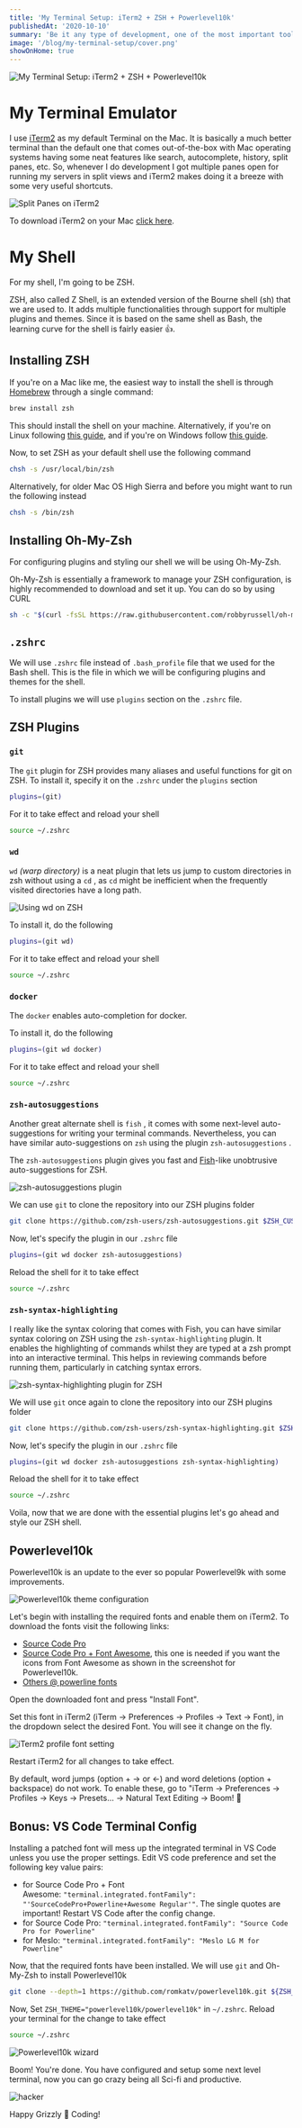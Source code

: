 ```yaml
---
title: 'My Terminal Setup: iTerm2 + ZSH + Powerlevel10k'
publishedAt: '2020-10-10'
summary: 'Be it any type of development, one of the most important tool is the terminal. Through this post I want to share my preferred terminal setup.'
image: '/blog/my-terminal-setup/cover.png'
showOnHome: true
---
```


![My Terminal Setup: iTerm2 + ZSH + Powerlevel10k](/blog/my-terminal-setup/cover.png)

# My Terminal Emulator

I use [iTerm2](https://www.iterm2.com/) as my default Terminal on the Mac. It is basically a much better terminal than the default one that comes out-of-the-box with Mac operating systems having some neat features like search, autocomplete, history, split panes, etc. So, whenever I do development I got multiple panes open for running my servers in split views and iTerm2 makes doing it a breeze with some very useful shortcuts.

![Split Panes on iTerm2](/blog/my-terminal-setup/lots-of-sessions.png)

To download iTerm2 on your Mac [click here](https://www.iterm2.com/).

# My Shell

For my shell, I'm going to be ZSH.

ZSH, also called Z Shell, is an extended version of the Bourne shell (sh) that we are used to. It adds multiple functionalities through support for multiple plugins and themes. Since it is based on the same shell as Bash, the learning curve for the shell is fairly easier 👍.

## Installing ZSH

If you're on a Mac like me, the easiest way to install the shell is through [Homebrew](https://brew.sh/) through a single command:

```bash
brew install zsh
```

This should install the shell on your machine. Alternatively, if you're on Linux following [this guide](https://github.com/ohmyzsh/ohmyzsh/wiki/Installing-ZSH), and if you're on Windows follow [this guide](https://www.howtogeek.com/258518/how-to-use-zsh-or-another-shell-in-windows-10/).

Now, to set ZSH as your default shell use the following command

```bash
chsh -s /usr/local/bin/zsh
```

Alternatively, for older Mac OS High Sierra and before you might want to run the following instead

```bash
chsh -s /bin/zsh
```

## Installing Oh-My-Zsh

For configuring plugins and styling our shell we will be using Oh-My-Zsh.

Oh-My-Zsh is essentially a framework to manage your ZSH configuration, is highly recommended to download and set it up. You can do so by using CURL

```bash
sh -c "$(curl -fsSL https://raw.githubusercontent.com/robbyrussell/oh-my-zsh/master/tools/install.sh)"
```

## `.zshrc`

We will use `.zshrc` file instead of `.bash_profile` file that we used for the Bash shell. This is the file in which we will be configuring plugins and themes for the shell.

To install plugins we will use `plugins` section on the `.zshrc` file.

## ZSH Plugins

### `git`

The `git` plugin for ZSH provides many aliases and useful functions for git on ZSH. To install it, specify it on the `.zshrc` under the `plugins` section

```bash
plugins=(git)
```

For it to take effect and reload your shell

```bash
source ~/.zshrc
```

### `wd`

`wd` _(warp directory)_ is a neat plugin that lets us jump to custom directories in zsh without using a `cd` , as `cd` might be inefficient when the frequently visited directories have a long path.

![Using wd on ZSH](/blog/my-terminal-setup/tty.gif)

To install it, do the following

```bash
plugins=(git wd)
```

For it to take effect and reload your shell

```bash
source ~/.zshrc
```

### `docker`

The `docker` enables auto-completion for docker.

To install it, do the following

```bash
plugins=(git wd docker)
```

For it to take effect and reload your shell

```bash
source ~/.zshrc
```

### `zsh-autosuggestions`

Another great alternate shell is `fish` , it comes with some next-level auto-suggestions for writing your terminal commands. Nevertheless, you can have similar auto-suggestions on `zsh` using the plugin `zsh-autosuggestions` .

The `zsh-autosuggestions` plugin gives you fast and [Fish](http://fishshell.com/)-like unobtrusive auto-suggestions for ZSH.

![zsh-autosuggestions plugin](/blog/my-terminal-setup/zsh-autosuggestions.png)

We can use `git` to clone the repository into our ZSH plugins folder

```bash
git clone https://github.com/zsh-users/zsh-autosuggestions.git $ZSH_CUSTOM/plugins/zsh-autosuggestions
```

Now, let's specify the plugin in our `.zshrc` file

```bash
plugins=(git wd docker zsh-autosuggestions)
```

Reload the shell for it to take effect

```bash
source ~/.zshrc
```

### `zsh-syntax-highlighting`

I really like the syntax coloring that comes with Fish, you can have similar syntax coloring on ZSH using the `zsh-syntax-highlighting` plugin. It enables the highlighting of commands whilst they are typed at a zsh prompt into an interactive terminal. This helps in reviewing commands before running them, particularly in catching syntax errors.

![zsh-syntax-highlighting plugin for ZSH](/blog/my-terminal-setup/zsh-syntax-highlighting-min.png)

We will use `git` once again to clone the repository into our ZSH plugins folder

```bash
git clone https://github.com/zsh-users/zsh-syntax-highlighting.git $ZSH_CUSTOM/plugins/zsh-syntax-highlighting
```

Now, let's specify the plugin in our `.zshrc` file

```bash
plugins=(git wd docker zsh-autosuggestions zsh-syntax-highlighting)
```

Reload the shell for it to take effect

```bash
source ~/.zshrc
```

Voila, now that we are done with the essential plugins let's go ahead and style our ZSH shell.

## Powerlevel10k

Powerlevel10k is an update to the ever so popular Powerlevel9k with some improvements.

![Powerlevel10k theme configuration](/blog/my-terminal-setup/prompt-styles-high-contrast.png)

Let's begin with installing the required fonts and enable them on iTerm2. To download the fonts visit the following links:

- [Source Code Pro](https://github.com/powerline/fonts/blob/master/SourceCodePro/Source%20Code%20Pro%20for%20Powerline.otf)
- [Source Code Pro + Font Awesome](https://github.com/Falkor/dotfiles/blob/master/fonts/SourceCodePro%2BPowerline%2BAwesome%2BRegular.ttf), this one is needed if you want the icons from Font Awesome as shown in the screenshot for Powerlevel10k.
- [Others @ powerline fonts](https://github.com/powerline/fonts)

Open the downloaded font and press "Install Font".

Set this font in iTerm2 (iTerm → Preferences → Profiles → Text → Font), in the dropdown select the desired Font. You will see it change on the fly.

![iTerm2 profile font setting](/blog/my-terminal-setup/profile-setting-iterm2.png)

Restart iTerm2 for all changes to take effect.

By default, word jumps (option + → or ←) and word deletions (option + backspace) do not work. To enable these, go to "iTerm → Preferences → Profiles → Keys → Presets... → Natural Text Editing → Boom! 🤯

## Bonus: VS Code Terminal Config

Installing a patched font will mess up the integrated terminal in VS Code unless you use the proper settings. Edit VS code preference and set the following key value pairs:

- for Source Code Pro + Font Awesome: `"terminal.integrated.fontFamily": "'SourceCodePro+Powerline+Awesome Regular'"`. The single quotes are important! Restart VS Code after the config change.
- for Source Code Pro: `"terminal.integrated.fontFamily": "Source Code Pro for Powerline"`
- for Meslo: `"terminal.integrated.fontFamily": "Meslo LG M for Powerline"`

Now, that the required fonts have been installed. We will use `git` and Oh-My-Zsh to install Powerlevel10k

```bash
git clone --depth=1 https://github.com/romkatv/powerlevel10k.git ${ZSH_CUSTOM:-$HOME/.oh-my-zsh/custom}/themes/powerlevel10k
```

Now, Set `ZSH_THEME="powerlevel10k/powerlevel10k"` in `~/.zshrc`. Reload your terminal for the change to take effect

```bash
source ~/.zshrc
```

![Powerlevel10k wizard](/blog/my-terminal-setup/configuration-wizard.gif)

Boom! You're done. You have configured and setup some next level terminal, now you can go crazy being all Sci-fi and productive.

![hacker](/blog/my-terminal-setup/200.gif)

Happy Grizzly 🐻 Coding!

